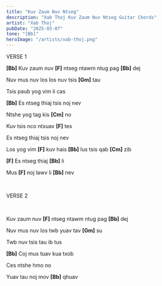 ```yaml
---
title: "Kuv Zaum Nuv Ntseg"
description: "Xab Thoj Kuv Zaum Nuv Ntseg Guitar Chords"
artist: "Xab Thoj"
pubDate: "2025-03-07"
tone: "[Bb]"
heroImage: "/artists/xab-thoj.png"
---
```


VERSE 1

<b>[Bb]</b> Kuv zaum nuv <b>[F]</b> ntseg ntawm ntug pag <b>[Bb]</b> dej

Nuv mus nuv los los nuv tsis <b>[Gm]</b> tau

Tsis paub yog vim li cas

<b>[Bb]</b> Es ntseg thiaj tsis noj nev

Ntshe yog tag kis <b>[Cm]</b> no

Kuv tsis nco ntxuav <b>[F]</b> tes

Es ntseg thiaj tsis noj nev

Los yog vim <b>[F]</b> kuv hais <b>[Bb]</b> lus tsis qab <b>[Cm]</b> zib

<b>[F]</b> Es ntseg thiaj <b>[Bb]</b> li

Mus <b>[F]</b> noj lawv li <b>[Bb]</b> nev

<br />

VERSE 2

<br />

Kuv zaum nuv <b>[F]</b> ntseg ntawm ntug pag <b>[Bb]</b> dej

Nuv mus nuv los twb yuav tav <b>[Gm]</b> su

Twb nuv tsis tau ib tus

<b>[Bb]</b> Coj mus tuav kua txob

Ces ntshe hmo no

Yuav tau noj mov <b>[Bb]</b> qhuav
